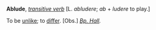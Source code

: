 '''Ablude''', ''[[transitive verb (part of speech)|transitive verb]]'' [L. ''abludere''; ''ab'' + ''ludere'' to play.]

To be [[unlike]]; to [[differ]]. [Obs.] ''[[Bp. Hall (source)|Bp. Hall]].''